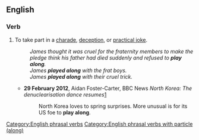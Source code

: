 ==English==

===Verb===
{{en-verb|plays along|playing along|played along}}

# {{lb|en|idiomatic}} To take part in a [[charade]], [[deception]], or [[practical joke]].
#: ''James thought it was cruel for the fraternity members to make the pledge think his father had died suddenly and refused to '''play along'''.''
#: ''James '''played along''' with the frat boys.''
#: ''James '''played along''' with their cruel trick.''
#* '''29 February 2012''', Aidan Foster-Carter, BBC News ''North Korea: The denuclearisation dance resumes''[http://www.bbc.co.uk/news/world-asia-17213948]
#*: North Korea loves to spring surprises. More unusual is for its US foe to '''play along'''.

[[Category:English phrasal verbs]]
[[Category:English phrasal verbs with particle (along)]]